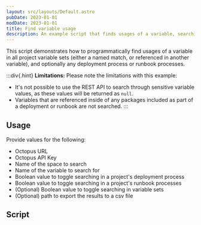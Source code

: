 ```yaml
---
layout: src/layouts/Default.astro
pubDate: 2023-01-01
modDate: 2023-01-01
title: Find variable usage
description: An example script that finds usages of a variable, searching in project variables, and optionally deployment processes and runbooks.
---
```


This script demonstrates how to programmatically find usages of a variable in all project variable sets (either a named match, or referenced in another variable), and optionally any deployment process or runbook processes.

:::div{.hint}
**Limitations:** 
Please note the limitations with this example:
- It's not possible to use the REST API to search through sensitive variable values, as these values will be returned as `null`.
- Variables that are referenced inside of any packages included as part of a deployment or runbook are not searched.
:::

## Usage

Provide values for the following:
- Octopus URL
- Octopus API Key
- Name of the space to search
- Name of the variable to search for
- Boolean value to toggle searching in a project's deployment process
- Boolean value to toggle searching in a project's runbook processes
- (Optional) Boolean value to toggle searching in variable sets
- (Optional) path to export the results to a csv file

## Script

<FindVariableUsageScripts />
